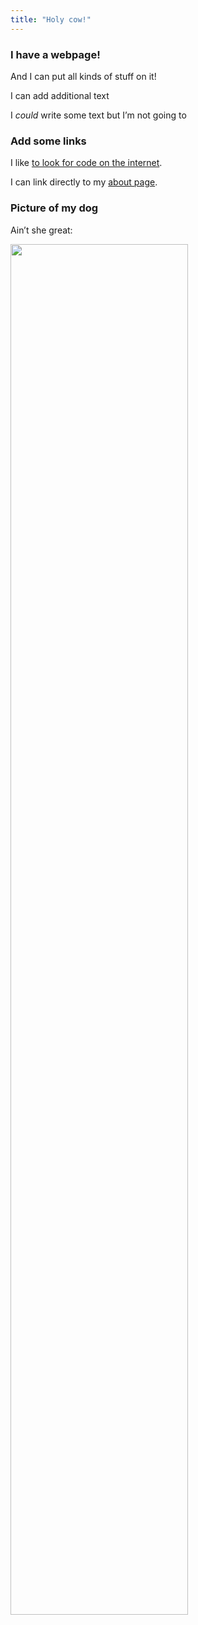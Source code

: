```yaml
---
title: "Holy cow!"
---
```


### I have a webpage!

And I can put all kinds of stuff on it!

I can add additional text

I *could* write some text but I'm not going to


### Add some links

I like [to look for code on the internet](https://google.com).

I can link directly to my [about page](about.html).


### Picture of my dog

Ain't she great:

<img src="images/image.jpg" style="width:75%">


